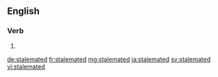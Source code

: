 ==English==

===Verb===
{{head|en|verb form}}

# {{en-past of|stalemate}}

[[de:stalemated]]
[[fr:stalemated]]
[[mg:stalemated]]
[[ja:stalemated]]
[[sv:stalemated]]
[[vi:stalemated]]
